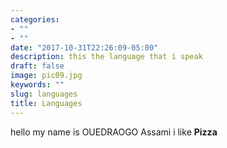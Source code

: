 ```yaml
---
categories:
- ""
- ""
date: "2017-10-31T22:26:09-05:00"
description: this the language that i speak
draft: false
image: pic09.jpg
keywords: ""
slug: languages
title: Languages
---
```


hello my name is OUEDRAOGO Assami i like **Pizza**

